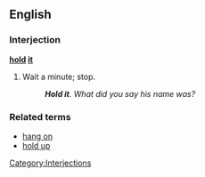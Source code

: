 ==English==

===Interjection===
'''[[hold]] [[it]]'''

# Wait a minute; stop.
#: '''''Hold it'''.  What did you say his name was?''

===Related terms===
*[[hang on]]
*[[hold up]]

[[Category:Interjections]]